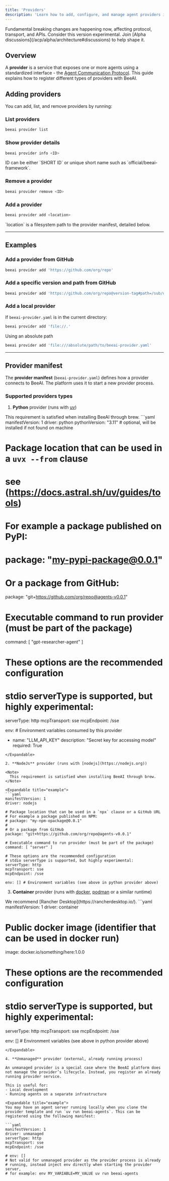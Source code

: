 ```yaml
---
title: 'Providers'
description: 'Learn how to add, configure, and manage agent providers in BeeAI'
---
```


<Warning>
    Fundamental breaking changes are happening now, affecting protocol, transport,
    and APIs. Consider this version experimental. Join [Alpha
    discussions](/acp/alpha/architecture#discussions) to help shape it.
</Warning>

## Overview 

A **provider** is a service that exposes one or more agents using a standardized interface - the [Agent Communication Protocol](https://chatgpt.com/acp/alpha/introduction). This guide explains how to register different types of providers with BeeAI.

## Adding providers

You can add, list, and remove providers by running:

### **List** providers
```sh
beeai provider list
```

### **Show** provider details
```sh
beeai provider info <ID>
```

<Note>
  ID can be either `SHORT ID` or unique short name such as `official/beeai-framework`.
</Note>

### **Remove** a provider
```sh
beeai provider remove <ID>
```

### **Add** a provider
```sh
beeai provider add <location>
```

<Note>
`location` is a filesystem path to the provider manifest, detailed below.
</Note>

---

## Examples

### Add a provider from GitHub

```sh
beeai provider add 'https://github.com/org/repo'
```

### Add a specific version and path from GitHub
  
```sh
beeai provider add 'https://github.com/org/repo@version-tag#path=/sub/directory/custom-provider.yaml'
```

### Add a local provider
If `beeai-provider.yaml` is in the current directory:
```sh
beeai provider add 'file://.'
```
Using an absolute path
```sh
beeai provider add 'file:///absolute/path/to/beeai-provider.yaml'
```

---

## Provider manifest

The **provider manifest** (`beeai-provider.yaml`) defines how a provider connects to BeeAI. The platform uses it to start a new provider process.

### Supported providers types

1. **Python** provider (runs with [uv](https://docs.astral.sh/uv/)) 

<Note>
  This requirement is satisfied when installing BeeAI through brew.
</Note>

<Expandable title="example">
```yaml
manifestVersion: 1
driver: python
pythonVersion: "3.11" # optional, will be installed if not found on machine

# Package location that can be used in a `uvx --from` clause
# see  (https://docs.astral.sh/uv/guides/tools)
# For example a package published on PyPI:
# package: "my-pypi-package@0.0.1"
#
# Or a package from GitHub:
package: "git+https://github.com/org/repo@agents-v0.0.1"

 # Executable command to run provider (must be part of the package)
command: [ "gpt-researcher-agent" ]

# These options are the recommended configuration
# stdio serverType is supported, but highly experimental:
serverType: http
mcpTransport: sse
mcpEndpoint: /sse

env: # Environment variables consumed by this provider
  - name: "LLM_API_KEY"
    description: "Secret key for accessing model"
    required: True
```
</Expandable>

2. **NodeJs** provider (runs with [nodejs](https://nodejs.org)) 

<Note>
  This requirement is satisfied when installing BeeAI through brew.
</Note>

<Expandable title="example">
```yaml
manifestVersion: 1
driver: nodejs

# Package location that can be used in a `npx` clause or a GitHub URL
# For example a package published on NPM:
# package: "my-npm-opackage@0.0.1"
#
# Or a package from GitHub
package: "git+https://github.com/org/repo@agents-v0.0.1"

# Executable command to run provider (must be part of the package)
command: [ "server" ]

# These options are the recommended configuration
# stdio serverType is supported, but highly experimental:
serverType: http
mcpTransport: sse
mcpEndpoint: /sse

env: [] # Environment variables (see above in python provider above)
```
</Expandable>

3. **Container** provider (runs with [docker](https://www.docker.com/), [podman](https://podman.io/) or a similar runtime)

<Tip>
  We recommend [Rancher Desktop](https://rancherdesktop.io/).
</Tip>

<Expandable title="example">
```yaml
manifestVersion: 1
driver: container

# Public docker image (identifier that can be used in docker run)
image: docker.io/something/here:1.0.0

# These options are the recommended configuration
# stdio serverType is supported, but highly experimental:
serverType: http
mcpTransport: sse
mcpEndpoint: /sse

env: [] # Environment variables (see above in python provider above)
```
</Expandable>

4. **Unmanaged** provider (external, already running process)

An unmanaged provider is a special case where the BeeAI platform does not manage the provider’s lifecycle. Instead, you register an already running provider service.

This is useful for:
- Local development
- Running agents on a separate infrastructure

<Expandable title="example">
You may have an agent server running locally when you clone the provider template and run `uv run beeai-agents`. This can be registered using the following manifest:

```yaml
manifestVersion: 1
driver: unmanaged
serverType: http
mcpTransport: sse
mcpEndpoint: /sse

# env: []
# Not valid for unmanaged provider as the provider process is already
# running, instead inject env directly when starting the provider server,
# for example: env MY_VARIABLE=MY_VALUE uv run beeai-agents
```
</Expandable>